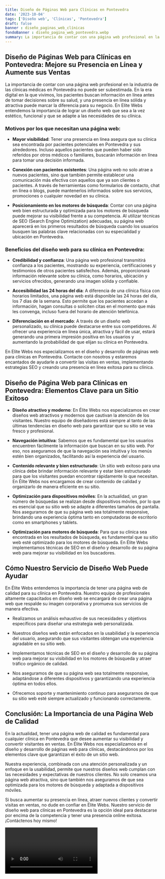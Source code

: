 ```yaml
---
title: Diseño de Páginas Web para Clínicas en Pontevedra
date: '2023-10-04'
tags: ['Diseño web', 'Clínicas', 'Pontevedra']
draft: false
banner : diseño_paginas_web_clínicas
fondoBanner : diseño_pagina_web_pontevedra.webp
summary: La importancia de contar con una página web profesional en la industria de las clínicas médicas en Pontevedra no puede ser subestimada. En la era digital en la que vivimos, los pacientes buscan información en línea antes de tomar decisiones sobre su salud, y una presencia en línea sólida y atractiva puede marcar la diferencia para su negocio. En Elite Webs entendemos la importancia de lograr un diseño web que sea a la vez estético, funcional y que se adapte a las necesidades de su clínica.
---
```


## Diseño de Páginas Web para Clínicas en Pontevedra: Mejore su Presencia en Línea y Aumente sus Ventas

La importancia de contar con una página web profesional en la industria de las clínicas médicas en Pontevedra no puede ser subestimada. En la era digital en la que vivimos, los pacientes buscan información en línea antes de tomar decisiones sobre su salud, y una presencia en línea sólida y atractiva puede marcar la diferencia para su negocio. En Elite Webs entendemos la importancia de lograr un diseño web que sea a la vez estético, funcional y que se adapte a las necesidades de su clínica.

### Motivos por los que necesitan una página web:

- **Mayor visibilidad**: Tener una presencia en línea asegura que su clínica sea encontrada por pacientes potenciales en Pontevedra y sus alrededores. Incluso aquellos pacientes que pueden haber sido referidos por otros médicos o familiares, buscarán información en línea para tomar una decisión informada.

- **Conexión con pacientes existentes**: Una página web no solo atrae a nuevos pacientes, sino que también permite establecer una comunicación más efectiva con aquellos que ya son clientes o pacientes. A través de herramientas como formularios de contacto, chat en línea o blogs, puede mantenerlos informados sobre sus servicios, promociones o cualquier novedad en su clínica.

- **Posicionamiento en los motores de búsqueda**: Contar con una página web bien estructurada y optimizada para los motores de búsqueda puede mejorar su visibilidad frente a su competencia. Al utilizar técnicas de SEO (Search Engine Optimization) adecuadas, su página web aparecerá en los primeros resultados de búsqueda cuando los usuarios busquen las palabras clave relacionadas con su especialidad y ubicación en Pontevedra.

### Beneficios del diseño web para su clínica en Pontevedra:

- **Credibilidad y confianza**: Una página web profesional transmitirá confianza a los pacientes, mostrando su experiencia, certificaciones y testimonios de otros pacientes satisfechos. Además, proporcionará información relevante sobre su clínica, como horarios, ubicación y servicios ofrecidos, generando una imagen sólida y confiable.

- **Accesibilidad las 24 horas del día**: A diferencia de una clínica física con horarios limitados, una página web está disponible las 24 horas del día, los 7 días de la semana. Esto permite que los pacientes accedan a información, hagan consultas o soliciten citas en el momento que más les convenga, incluso fuera del horario de atención telefónica.

- **Diferenciación en el mercado**: A través de un diseño web personalizado, su clínica puede destacarse entre sus competidores. Al ofrecer una experiencia en línea única, atractiva y fácil de usar, estará generando una primera impresión positiva en los usuarios y aumentando la probabilidad de que elijan su clínica en Pontevedra.

En Elite Webs nos especializamos en el diseño y desarrollo de páginas web para clínicas en Pontevedra. Contacte con nosotros y estaremos encantados de ayudarle a convertir las visitas en ventas, implementando estrategias SEO y creando una presencia en línea exitosa para su clínica.

<GifSeo />

<Cta />

## Diseño de Página Web para Clínicas en Pontevedra: Elementos Clave para un Sitio Exitoso

- **Diseño atractivo y moderno**: En Élite Webs nos especializamos en crear diseños web atractivos y modernos que cautivan la atención de los visitantes. Nuestro equipo de diseñadores está siempre al tanto de las últimas tendencias en diseño web para garantizar que su sitio se vea fresco y profesional.

- **Navegación intuitiva**: Sabemos que es fundamental que los usuarios encuentren fácilmente la información que buscan en su sitio web. Por eso, nos aseguramos de que la navegación sea intuitiva y los menús estén bien organizados, facilitando así la experiencia del usuario.

- **Contenido relevante y bien estructurado**: Un sitio web exitoso para una clínica debe brindar información relevante y estar bien estructurado para que los visitantes puedan encontrar rápidamente lo que necesitan. En Élite Webs nos encargamos de crear contenido de calidad y organizarlo de manera eficiente en su sitio.

- **Optimización para dispositivos móviles**: En la actualidad, un gran número de búsquedas se realizan desde dispositivos móviles, por lo que es esencial que su sitio web se adapte a diferentes tamaños de pantalla. Nos aseguramos de que su página web sea totalmente responsive, brindando una experiencia óptima tanto en computadoras de escritorio como en smartphones y tablets.

- **Optimización para motores de búsqueda**: Para que su clínica sea encontrada en los resultados de búsqueda, es fundamental que su sitio web esté optimizado para los motores de búsqueda. En Élite Webs implementamos técnicas de SEO en el diseño y desarrollo de su página web para mejorar su visibilidad en los buscadores.

## Cómo Nuestro Servicio de Diseño Web Puede Ayudar

En Élite Webs entendemos la importancia de tener una página web de calidad para su clínica en Pontevedra. Nuestro equipo de profesionales altamente capacitados en diseño web se encargará de crear una página web que respalde su imagen corporativa y promueva sus servicios de manera efectiva.

- Realizamos un análisis exhaustivo de sus necesidades y objetivos específicos para diseñar una estrategia web personalizada.

- Nuestros diseños web están enfocados en la usabilidad y la experiencia del usuario, asegurando que sus visitantes obtengan una experiencia agradable en su sitio web.

- Implementamos técnicas de SEO en el diseño y desarrollo de su página web para mejorar su visibilidad en los motores de búsqueda y atraer tráfico orgánico de calidad.

- Nos aseguramos de que su página web sea totalmente responsive, adaptándose a diferentes dispositivos y garantizando una experiencia óptima en todos ellos.

- Ofrecemos soporte y mantenimiento continuo para asegurarnos de que su sitio web esté siempre actualizado y funcionando correctamente.

## Conclusión: La Importancia de una Página Web de Calidad

En la actualidad, tener una página web de calidad es fundamental para cualquier clínica en Pontevedra que desee aumentar su visibilidad y convertir visitantes en ventas. En Élite Webs nos especializamos en el diseño y desarrollo de páginas web para clínicas, destacándonos por los elementos clave que garantizan el éxito de un sitio web.

Nuestra experiencia, combinada con una atención personalizada y un enfoque en la usabilidad, permite que nuestros diseños web cumplan con las necesidades y expectativas de nuestros clientes. No solo creamos una página web atractiva, sino que también nos aseguramos de que sea optimizada para los motores de búsqueda y adaptada a dispositivos móviles.

Si busca aumentar su presencia en línea, atraer nuevos clientes y convertir visitas en ventas, no dude en confiar en Élite Webs. Nuestro servicio de diseño web para clínicas en Pontevedra es la opción ideal para destacarse por encima de la competencia y tener una presencia online exitosa. ¡Contáctenos hoy mismo!

<Video />

<CtaBot job='Clínicas' city='Pontevedra'/>

<Gmaps query='Pontevedra+españa+maps' />